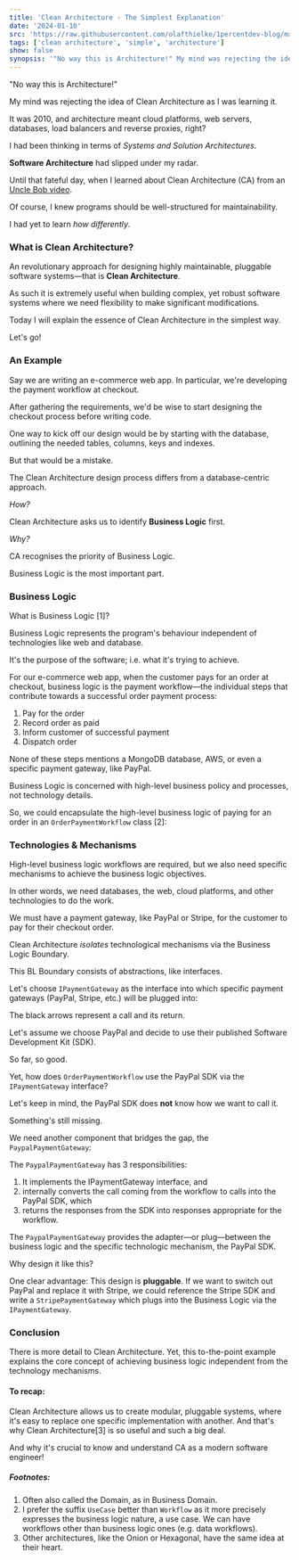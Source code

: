 ```yaml
---
title: 'Clean Architecture - The Simplest Explanation'
date: '2024-01-10'
src: 'https://raw.githubusercontent.com/olafthielke/1percentdev-blog/main/2024/01/10/feature-clean-architecture-the-simplest-explanation.png'
tags: ['clean architecture', 'simple', 'architecture']
show: false
synopsis: '"No way this is Architecture!" My mind was rejecting the idea of Clean Architecture as I was learning it. It was 2010, and architecture meant cloud platforms, web servers, databases, load balancers an'
---
```


"No way this is Architecture!"

My mind was rejecting the idea of Clean Architecture as I was learning it.

It was 2010, and architecture meant cloud platforms, web servers, databases, load balancers and reverse proxies, right?

I had been thinking in terms of *Systems and Solution Architectures*.

**Software Architecture** had slipped under my radar.

Until that fateful day, when I learned about Clean Architecture (CA) from an <a href="https://cleancoders.com/" target="_blank">Uncle Bob video</a>.

Of course, I knew programs should be well-structured for maintainability.

I had yet to learn *how differently*.

### What is Clean Architecture?
An revolutionary approach for designing highly maintainable, pluggable software systems—that is **Clean Architecture**. 

As such it is extremely useful when building complex, yet robust software systems where we need flexibility to make significant modifications. 

Today I will explain the essence of Clean Architecture in the simplest way.

Let's go!

### An Example
Say we are writing an e-commerce web app. In particular, we're developing the payment workflow at checkout.

After gathering the requirements, we'd be wise to start designing the checkout process before writing code.

One way to kick off our design would be by starting with the database, outlining the needed tables, columns, keys and indexes.

But that would be a mistake.

The Clean Architecture design process differs from a database-centric approach.

*How?*

Clean Architecture asks us to identify **Business Logic** first.

*Why?*

CA recognises the priority of Business Logic.

Business Logic is the most important part.

### Business Logic
What is Business Logic [1]?

Business Logic represents the program's behaviour independent of technologies like web and database.

It's the purpose of the software; i.e. what it's trying to achieve.

For our e-commerce web app, when the customer pays for an order at checkout, business logic is the payment workflow—the individual steps that contribute towards a successful order payment process:

1. Pay for the order
2. Record order as paid
3. Inform customer of successful payment
4. Dispatch order

None of these steps mentions a MongoDB database, AWS, or even a specific payment gateway, like PayPal.

Business Logic is concerned with high-level business policy and processes, not technology details.

So, we could encapsulate the high-level business logic of paying for an order in an `OrderPaymentWorkflow` class [2]:

<CustomImage src="https://raw.githubusercontent.com/olafthielke/1percentdev-blog/main/2024/01/10/ca-simplest-1.png" alt="OrderPaymentWorkflow class" />

### Technologies & Mechanisms
High-level business logic workflows are required, but we also need specific mechanisms to achieve the business logic objectives.

In other words, we need databases, the web, cloud platforms, and other technologies to do the work.

We must have a payment gateway, like PayPal or Stripe, for the customer to pay for their checkout order.

Clean Architecture *isolates* technological mechanisms via the Business Logic Boundary.

This BL Boundary consists of abstractions, like interfaces.

Let's choose `IPaymentGateway` as the interface into which specific payment gateways (PayPal, Stripe, etc.) will be plugged into:

<CustomImage src="https://raw.githubusercontent.com/olafthielke/1percentdev-blog/main/2024/01/10/ca-simplest-2.png" alt="IPaymentGateway interface" />

The black arrows represent a call and its return.

Let's assume we choose PayPal and decide to use their published Software Development Kit (SDK).

So far, so good.

Yet, how does `OrderPaymentWorkflow` use the PayPal SDK via the `IPaymentGateway` interface?

Let's keep in mind, the PayPal SDK does **not** know how we want to call it.

<CustomImage src="https://raw.githubusercontent.com/olafthielke/1percentdev-blog/main/2024/01/10/ca-simplest-3.png" alt="PayPal SDK" />

Something's still missing.

We need another component that bridges the gap, the `PaypalPaymentGateway`:

<CustomImage src="https://raw.githubusercontent.com/olafthielke/1percentdev-blog/main/2024/01/10/ca-simplest-4.png" alt="PaypalPaymentGateway" />

The `PaypalPaymentGateway` has 3 responsibilities:

1. It implements the IPaymentGateway interface, and
2. internally converts the call coming from the workflow to calls into the PayPal SDK, which
3. returns the responses from the SDK into responses appropriate for the workflow.

The `PaypalPaymentGateway` provides the adapter—or plug—between the business logic and the specific technologic mechanism, the PayPal SDK.

Why design it like this?

One clear advantage: This design is **pluggable**. If we want to switch out PayPal and replace it with Stripe, we could reference the Stripe SDK and write a `StripePaymentGateway` which plugs into the Business Logic via the `IPaymentGateway`.

### Conclusion
There is more detail to Clean Architecture. Yet, this to-the-point example explains the core concept of achieving business logic independent from the technology mechanisms.

#### To recap:
Clean Architecture allows us to create modular, pluggable systems, where it's easy to replace one specific implementation with another.
And that's why Clean Architecture[3] is so useful and such a big deal.

And why it's crucial to know and understand CA as a modern software engineer!

##### Footnotes: 
1. Often also called the Domain, as in Business Domain.
2. I prefer the suffix `UseCase` better than `Workflow` as it more precisely expresses the business logic nature, a use case. We can have workflows other than business logic ones (e.g. data workflows).
3. Other architectures, like the Onion or Hexagonal, have the same idea at their heart.